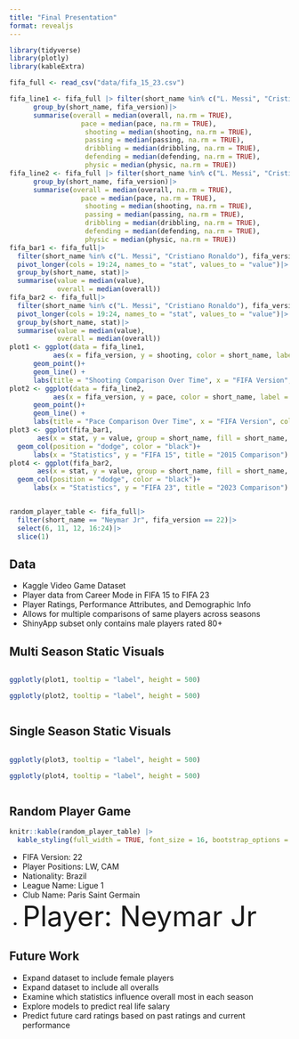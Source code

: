 ```yaml
---
title: "Final Presentation"
format: revealjs
---
```

```r
library(tidyverse)
library(plotly)
library(kableExtra)

fifa_full <- read_csv("data/fifa_15_23.csv")

fifa_line1 <- fifa_full |> filter(short_name %in% c("L. Messi", "Cristiano Ronaldo"))|>
      group_by(short_name, fifa_version)|>
      summarise(overall = median(overall, na.rm = TRUE),
                  pace = median(pace, na.rm = TRUE),
                   shooting = median(shooting, na.rm = TRUE),
                   passing = median(passing, na.rm = TRUE),
                   dribbling = median(dribbling, na.rm = TRUE),
                   defending = median(defending, na.rm = TRUE),
                   physic = median(physic, na.rm = TRUE))
fifa_line2 <- fifa_full |> filter(short_name %in% c("L. Messi", "Cristiano Ronaldo"))|>
      group_by(short_name, fifa_version)|>
      summarise(overall = median(overall, na.rm = TRUE),
                  pace = median(pace, na.rm = TRUE),
                   shooting = median(shooting, na.rm = TRUE),
                   passing = median(passing, na.rm = TRUE),
                   dribbling = median(dribbling, na.rm = TRUE),
                   defending = median(defending, na.rm = TRUE),
                   physic = median(physic, na.rm = TRUE))
fifa_bar1 <- fifa_full|>
  filter(short_name %in% c("L. Messi", "Cristiano Ronaldo"), fifa_version == 15)|>
  pivot_longer(cols = 19:24, names_to = "stat", values_to = "value")|>
  group_by(short_name, stat)|>
  summarise(value = median(value), 
            overall = median(overall))
fifa_bar2 <- fifa_full|>
  filter(short_name %in% c("L. Messi", "Cristiano Ronaldo"), fifa_version == 23)|>
  pivot_longer(cols = 19:24, names_to = "stat", values_to = "value")|>
  group_by(short_name, stat)|>
  summarise(value = median(value), 
            overall = median(overall))
plot1 <- ggplot(data = fifa_line1,
           aes(x = fifa_version, y = shooting, color = short_name, label = overall)) +
      geom_point()+
      geom_line() +
      labs(title = "Shooting Comparison Over Time", x = "FIFA Version", color = "Player", y = "Shooting")
plot2 <- ggplot(data = fifa_line2,
           aes(x = fifa_version, y = pace, color = short_name, label = overall)) +
      geom_point()+
      geom_line() +
      labs(title = "Pace Comparison Over Time", x = "FIFA Version", color = "Player", y = "Pace")
plot3 <- ggplot(fifa_bar1, 
       aes(x = stat, y = value, group = short_name, fill = short_name, label = value))+
  geom_col(position = "dodge", color = "black")+
      labs(x = "Statistics", y = "FIFA 15", title = "2015 Comparison")
plot4 <- ggplot(fifa_bar2, 
       aes(x = stat, y = value, group = short_name, fill = short_name, label = value))+
  geom_col(position = "dodge", color = "black")+
      labs(x = "Statistics", y = "FIFA 23", title = "2023 Comparison")


random_player_table <- fifa_full|>
  filter(short_name == "Neymar Jr", fifa_version == 22)|>
  select(6, 11, 12, 16:24)|>
  slice(1)
```
## Data 
* Kaggle Video Game Dataset
* Player data from Career Mode in FIFA 15 to FIFA 23
* Player Ratings, Performance Attributes, and Demographic Info
* Allows for multiple comparisons of same players across seasons
* ShinyApp subset only contains male players rated 80+


## Multi Season Static Visuals
<div class="scrollable-container" style="max-height: 500px; overflow-y: scroll;">
```r
ggplotly(plot1, tooltip = "label", height = 500)
```
```r
ggplotly(plot2, tooltip = "label", height = 500)
```
</div>
## Single Season Static Visuals
<div class="scrollable-container" style="max-height: 500px; overflow-y: scroll;">
```r
ggplotly(plot3, tooltip = "label", height = 500)
```
```r
ggplotly(plot4, tooltip = "label", height = 500)
```
</div>

## Random Player Game
```r
knitr::kable(random_player_table) |>
  kable_styling(full_width = TRUE, font_size = 16, bootstrap_options = "condensed")

```
<style>
.player-name {
  font-size: 50px;
}
</style>
* FIFA Version: 22
* Player Positions: LW, CAM
* Nationality: Brazil
* League Name: Ligue 1
* Club Name: Paris Saint Germain
* <span class="player-name">Player: Neymar Jr</span>

## Future Work 
* Expand dataset to include female players 
* Expand dataset to include all overalls
* Examine which statistics influence overall most in each season
* Explore models to predict real life salary 
* Predict future card ratings based on past ratings and current performance





